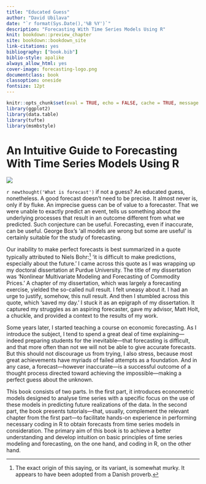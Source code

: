 ```yaml
--- 
title: "Educated Guess" 
author: "David Ubilava"
date: "`r format(Sys.Date(),'%B %Y')`"
description: "Forecasting With Time Series Models Using R"
knit: bookdown::preview_chapter
site: bookdown::bookdown_site
link-citations: yes
bibliography: ["book.bib"]
biblio-style: apalike
always_allow_html: yes
cover-image: forecasting-logo.png
documentclass: book
classoption: oneside
fontsize: 12pt
---
```



```r
knitr::opts_chunk$set(eval = TRUE, echo = FALSE, cache = TRUE, message = FALSE, warning = FALSE, fig.width=6.25, fig.height=4.5)
library(ggplot2)
library(data.table)
library(tufte)
library(msmbstyle)
```


# An Intuitive Guide to Forecasting With Time Series Models Using R {-}

![](cover.png)

`r newthought('What is forecast')` if not a guess? An educated guess, nonetheless. A good forecast doesn't need to be precise. It almost never is, only if by fluke. An imprecise guess can be of value to a forecaster. That we were unable to exactly predict an event, tells us something about the underlying processes that result in an outcome different from what we predicted. Such conjecture can be useful. Forecasting, even if inaccurate, can be useful. George Box's 'all models are wrong but some are useful' is certainly suitable for the study of forecasting.

Our inability to make perfect forecasts is best summarized in a quote typically attributed to Niels Bohr:^[The exact origin of this saying, or its variant, is somewhat murky. It appears to have been adopted from a Danish proverb.] 'it is difficult to make predictions, especially about the future.' I came across this quote as I was wrapping up my doctoral dissertation at Purdue University. The title of my dissertation was 'Nonlinear Multivariate Modeling and Forecasting of Commodity Prices.' A chapter of my dissertation, which was largely a forecasting exercise, yielded the so-called null result. I felt uneasy about it. I had an urge to justify, somehow, this null result. And then I stumbled across this quote, which 'saved my day.' I stuck it as an epigraph of my dissertation. It captured my struggles as an aspiring forecaster, gave my advisor, Matt Holt, a chuckle, and provided a context to the results of my work.

Some years later, I started teaching a course on economic forecasting. As I introduce the subject, I tend to spend a great deal of time explaining---indeed preparing students for the inevitable---that forecasting is difficult, and that more often than not we will not be able to give accurate forecasts. But this should not discourage us from trying, I also stress, because most great achievements have myriads of failed attempts as a foundation. And in any case, a forecast---however inaccurate---is a successful outcome of a thought process directed toward achieving the impossible---making a perfect guess about the unknown.

This book consists of two parts. In the first part, it introduces econometric models designed to analyse time series with a specific focus on the use of these models in predicting future realizations of the data. In the second part, the book presents tutorials---that, usually, complement the relevant chapter from the first part---to facilitate hands-on experience in performing necessary coding in R to obtain forecasts from time series models in consideration. The primary aim of this book is to achieve a better understanding and develop intuition on basic principles of time series modeling and forecasting, on the one hand, and coding in R, on the other hand. 
